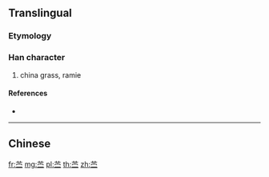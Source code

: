 {{character info/new}}
{{also|苧|蒙}}
==Translingual==

===Etymology===
{{Han simp|苧|f=丁|t=一}}

===Han character===
{{Han char|rn=140|rad=艸|as=04|sn=10|four=|canj=TJM}}

# china grass, ramie

====References====
* {{Han ref|kx=1022.181|hdz=53184.071|uh=82CE|ud=33486}}

----

==Chinese==
{{zh-see|苧}}

[[fr:苎]]
[[mg:苎]]
[[pl:苎]]
[[th:苎]]
[[zh:苎]]